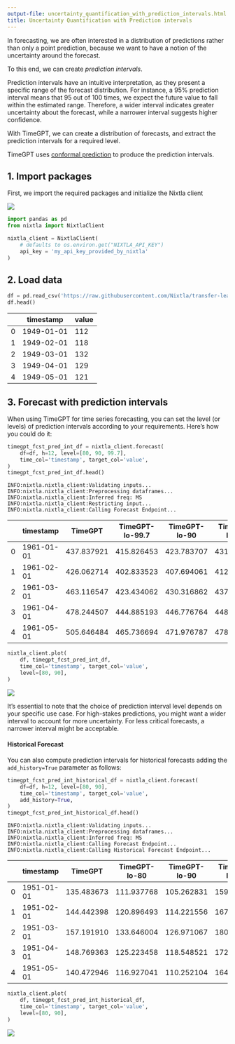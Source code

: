 ```yaml
---
output-file: uncertainty_quantification_with_prediction_intervals.html
title: Uncertainty Quantification with Prediction intervals
---
```



In forecasting, we are often interested in a distribution of predictions
rather than only a point prediction, because we want to have a notion of
the uncertainty around the forecast.

To this end, we can create *prediction intervals*.

Prediction intervals have an intuitive interpretation, as they present a
specific range of the forecast distribution. For instance, a 95%
prediction interval means that 95 out of 100 times, we expect the future
value to fall within the estimated range. Therefore, a wider interval
indicates greater uncertainty about the forecast, while a narrower
interval suggests higher confidence.

With TimeGPT, we can create a distribution of forecasts, and extract the
prediction intervals for a required level.

TimeGPT uses [conformal
prediction](https://en.wikipedia.org/wiki/conformal_prediction) to
produce the prediction intervals.

## 1. Import packages

First, we import the required packages and initialize the Nixtla client

[![](https://colab.research.google.com/assets/colab-badge.svg)](https://colab.research.google.com/github/Nixtla/nixtla/blob/main/nbs/docs/tutorials/4_uncertainty_quantification_with_prediction_intervals.ipynb)

```python
import pandas as pd
from nixtla import NixtlaClient
```


```python
nixtla_client = NixtlaClient(
    # defaults to os.environ.get("NIXTLA_API_KEY")
    api_key = 'my_api_key_provided_by_nixtla'
)
```

## 2. Load data

```python
df = pd.read_csv('https://raw.githubusercontent.com/Nixtla/transfer-learning-time-series/main/datasets/air_passengers.csv')
df.head()
```

|     | timestamp  | value |
|-----|------------|-------|
| 0   | 1949-01-01 | 112   |
| 1   | 1949-02-01 | 118   |
| 2   | 1949-03-01 | 132   |
| 3   | 1949-04-01 | 129   |
| 4   | 1949-05-01 | 121   |

## 3. Forecast with prediction intervals

When using TimeGPT for time series forecasting, you can set the level
(or levels) of prediction intervals according to your requirements.
Here’s how you could do it:

```python
timegpt_fcst_pred_int_df = nixtla_client.forecast(
    df=df, h=12, level=[80, 90, 99.7], 
    time_col='timestamp', target_col='value',
)
timegpt_fcst_pred_int_df.head()
```

``` text
INFO:nixtla.nixtla_client:Validating inputs...
INFO:nixtla.nixtla_client:Preprocessing dataframes...
INFO:nixtla.nixtla_client:Inferred freq: MS
INFO:nixtla.nixtla_client:Restricting input...
INFO:nixtla.nixtla_client:Calling Forecast Endpoint...
```

|     | timestamp  | TimeGPT    | TimeGPT-lo-99.7 | TimeGPT-lo-90 | TimeGPT-lo-80 | TimeGPT-hi-80 | TimeGPT-hi-90 | TimeGPT-hi-99.7 |
|-----|------------|------------|-----------------|---------------|---------------|---------------|---------------|-----------------|
| 0   | 1961-01-01 | 437.837921 | 415.826453      | 423.783707    | 431.987061    | 443.688782    | 451.892136    | 459.849389      |
| 1   | 1961-02-01 | 426.062714 | 402.833523      | 407.694061    | 412.704926    | 439.420502    | 444.431366    | 449.291904      |
| 2   | 1961-03-01 | 463.116547 | 423.434062      | 430.316862    | 437.412534    | 488.820560    | 495.916231    | 502.799032      |
| 3   | 1961-04-01 | 478.244507 | 444.885193      | 446.776764    | 448.726837    | 507.762177    | 509.712250    | 511.603821      |
| 4   | 1961-05-01 | 505.646484 | 465.736694      | 471.976787    | 478.409872    | 532.883096    | 539.316182    | 545.556275      |

```python
nixtla_client.plot(
    df, timegpt_fcst_pred_int_df, 
    time_col='timestamp', target_col='value',
    level=[80, 90],
)
```

![](/nixtla/docs/4_tutorials/11_uncertainty_quantification_with_prediction_intervals_files/figure-markdown_strict/cell-7-output-1.png)

It’s essential to note that the choice of prediction interval level
depends on your specific use case. For high-stakes predictions, you
might want a wider interval to account for more uncertainty. For less
critical forecasts, a narrower interval might be acceptable.

#### Historical Forecast

You can also compute prediction intervals for historical forecasts
adding the `add_history=True` parameter as follows:

```python
timegpt_fcst_pred_int_historical_df = nixtla_client.forecast(
    df=df, h=12, level=[80, 90], 
    time_col='timestamp', target_col='value',
    add_history=True,
)
timegpt_fcst_pred_int_historical_df.head()
```

``` text
INFO:nixtla.nixtla_client:Validating inputs...
INFO:nixtla.nixtla_client:Preprocessing dataframes...
INFO:nixtla.nixtla_client:Inferred freq: MS
INFO:nixtla.nixtla_client:Calling Forecast Endpoint...
INFO:nixtla.nixtla_client:Calling Historical Forecast Endpoint...
```

|     | timestamp  | TimeGPT    | TimeGPT-lo-80 | TimeGPT-lo-90 | TimeGPT-hi-80 | TimeGPT-hi-90 |
|-----|------------|------------|---------------|---------------|---------------|---------------|
| 0   | 1951-01-01 | 135.483673 | 111.937768    | 105.262831    | 159.029579    | 165.704516    |
| 1   | 1951-02-01 | 144.442398 | 120.896493    | 114.221556    | 167.988304    | 174.663241    |
| 2   | 1951-03-01 | 157.191910 | 133.646004    | 126.971067    | 180.737815    | 187.412752    |
| 3   | 1951-04-01 | 148.769363 | 125.223458    | 118.548521    | 172.315269    | 178.990206    |
| 4   | 1951-05-01 | 140.472946 | 116.927041    | 110.252104    | 164.018852    | 170.693789    |

```python
nixtla_client.plot(
    df, timegpt_fcst_pred_int_historical_df, 
    time_col='timestamp', target_col='value',
    level=[80, 90],
)
```

![](/nixtla/docs/4_tutorials/11_uncertainty_quantification_with_prediction_intervals_files/figure-markdown_strict/cell-9-output-1.png)


